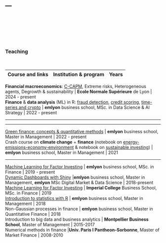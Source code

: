 ---
---
<br/>  
<br/>  
<br/>  

### Teaching

<br>


Course and links | Institution & program | Years 
------- | ---- | --   
**Financial macroeconomics**: [C-CAPM](https://htmlpreview.github.io/?https://github.com/shokru/macro_course/blob/main/notebooks_html/S1_consumption.html
), Extreme risks, Heterogeneous agents, Degrowth & sustainability | **Ecole Normale Supérieure** de Lyon | 2024 - present   
**Finance** & **data analysis** (ML) in R: [fraud detection](https://www.gcoqueret.com/files/ML_course/fraud_detection.html), [credit scoring](https://www.gcoqueret.com/files/ML_course/credit_risk.html), [time-series and crypto](https://www.gcoqueret.com/files/ML_course/ts_crypto.html)  | **emlyon** business school, MSc. in Data Science & AI Strategy | 2022 - present <hr> <hr>  
[Green finance: concepts & quantitative methods](http://www.greenfinance.education) | **emlyon** business school, Master in Management | 2022 - present   
Crash course on **climate change** + **finance** (notebook on [energy-emissions-economy-environment](https://colab.research.google.com/github/shokru/carbon_emissions/blob/main/E4_master.ipynb) & notebook on [sustainable investing](https://colab.research.google.com/github/shokru/carbon_emissions/blob/main/carbon_finance_main.ipynb)) | **emlyon** business school, Master in Management | 2021    <br>  <hr>      
[Machine Learning for Factor Investing](ml_factor.html) |  **emlyon** business school, MSc. in Finance | 2019 - present    
[Dynamic Dashboards with Shiny](shiny.html) |**emlyon** business school, Master in Management, **emlyon** MSc Digital Market & Data Science | 2018-present  
[Machine Learning for Factor Investing](ml_factor.html) |  **Imperial College** Business School, MSc. in Finance | 2019      
[Introduction to statistics with R](rstats.html) | **emlyon** business school, Master in Management | 2018   
Non-Gaussian processes in finance | **emlyon** business school, Master in Quantitative Finance | 2018     
Introduction to big data and business analytics  | **Montpellier Business School**, Master of Management | 2015-2017   
Numerical methods in finance |**Univ. Paris I Pantheon-Sorbonne**, Master of Market Finance | 2008-2010   